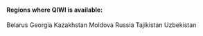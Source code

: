 <Cut title="Only certain countries">

#### Regions where QIWI is available:

Belarus
Georgia
Kazakhstan
Moldova
Russia
Tajikistan
Uzbekistan

</Cut>
